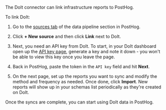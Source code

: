 The DoIt connector can link infrastructure reports to PostHog.

To link DoIt:

1. Go to the [sources tab](https://us.posthog.com/pipeline/sources) of the data pipeline section in PostHog.

2. Click **+ New source** and then click **Link** next to DoIt.

3. Next, you need an API key from DoIt. To start, in your DoIt dashboard open up the [API key page](https://app.doit.com/profile/api), generate a key and note it down - you won't be able to view this key once you leave the page.

4. Back in PostHog, paste the token in the `API key` field and hit **Next**.

5. On the next page, set up the reports you want to sync and modify the method and frequency as needed. Once done, click **Import**. New reports will show up in your schemas list periodically as they're created on DoIt.

Once the syncs are complete, you can start using DoIt data in PostHog.
